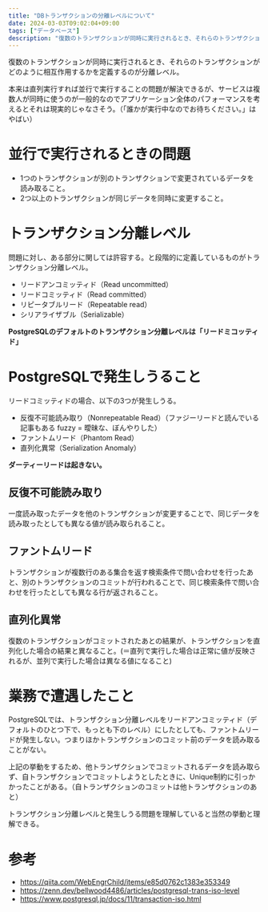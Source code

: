 ```yaml
---
title: "DBトランザクションの分離レベルについて"
date: 2024-03-03T09:02:04+09:00
tags: ["データベース"]
description: "復数のトランザクションが同時に実行されるとき、それらのトランザクションがどのように相互作用するかを定義するのが分離レベル。\n分離レベルによってどのようにトランザクションが実行されるかをまとめた記事。"
---
```


復数のトランザクションが同時に実行されるとき、それらのトランザクションがどのように相互作用するかを定義するのが分離レベル。

本来は直列実行すれば並行で実行することの問題が解決できるが、サービスは複数人が同時に使うのが一般的なのでアプリケーション全体のパフォーマンスを考えるとそれは現実的じゃなさそう。（「誰かが実行中なのでお待ちください。」はやばい）

# 並行で実行されるときの問題

- 1つのトランザクションが別のトランザクションで変更されているデータを読み取ること。
- 2つ以上のトランザクションが同じデータを同時に変更すること。

# トランザクション分離レベル

問題に対し、ある部分に関しては許容する。と段階的に定義しているものがトランザクション分離レベル。

- リードアンコミッティド（Read uncommitted）
- リードコミッティド（Read committed）
- リピータブルリード（Repeatable read）
- シリアライザブル（Serializable）

**PostgreSQLのデフォルトのトランザクション分離レベルは「リードミコッティド」**

# PostgreSQLで発生しうること

リードコミッティドの場合、以下の3つが発生しうる。

- 反復不可能読み取り（Nonrepeatable Read）（ファジーリードと読んでいる記事もある fuzzy = 曖昧な、ぼんやりした）
- ファントムリード（Phantom Read）
- 直列化異常（Serialization Anomaly）

**ダーティーリードは起きない。**

## 反復不可能読み取り

一度読み取ったデータを他のトランザクションが変更することで、同じデータを読み取ったとしても異なる値が読み取られること。

## ファントムリード

トランザクションが複数行のある集合を返す検索条件で問い合わせを行ったあと、別のトランザクションのコミットが行われることで、同じ検索条件で問い合わせを行ったとしても異なる行が返されること。

## 直列化異常

復数のトランザクションがコミットされたあとの結果が、トランザクションを直列化した場合の結果と異なること。(＝直列で実行した場合は正常に値が反映されるが、並列で実行した場合は異なる値になること)

# 業務で遭遇したこと

PostgreSQLでは、トランザクション分離レベルをリードアンコミッティド（デフォルトのひとつ下で、もっとも下のレベル）にしたとしても、ファントムリードが発生しない。つまりほかトランザクションのコミット前のデータを読み取ることがない。

上記の挙動をするため、他トランザクションでコミットされるデータを読み取らず、自トランザクションでコミットしようとしたときに、Unique制約に引っかかったことがある。（自トランザクションのコミットは他トランザクションのあと）

トランザクション分離レベルと発生しうる問題を理解していると当然の挙動と理解できる。

# 参考

- https://qiita.com/WebEngrChild/items/e85d0762c1383e353349
- https://zenn.dev/bellwood4486/articles/postgresql-trans-iso-level
- https://www.postgresql.jp/docs/11/transaction-iso.html
